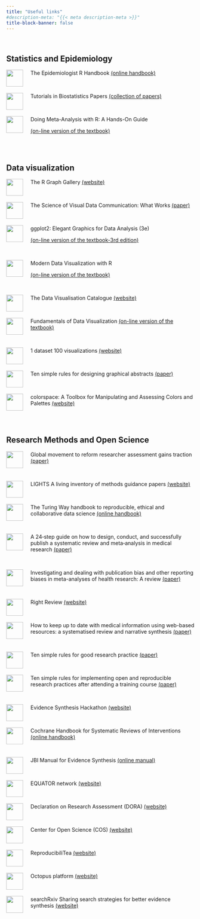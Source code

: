 ```yaml
---
title: "Useful links"
#description-meta: "{{< meta description-meta >}}"
title-block-banner: false
---
```



<br>


## Statistics and Epidemiology

![](img/epi2.png){style="float: left; margin-right: 20px;" fig-align="left" width="45"}The Epidemiologist R Handbook [(online handbook)](https://epirhandbook.com/en/index.html)

<br>

![](img/stats_in_med_journal.png){style="float: left; margin-right: 20px;" fig-align="left" width="45"}Tutorials in Biostatistics Papers [(collection of papers)](https://onlinelibrary.wiley.com/page/journal/10970258/homepage/tutorials.htm)


<br>

![](img/MA.png){style="float: left; margin-right: 20px;" fig-align="left" width="45"} Doing Meta-Analysis with R: A Hands-On Guide 

[(on-line version of the textbook)](https://bookdown.org/MathiasHarrer/Doing_Meta_Analysis_in_R/)




<br>
<br>

## Data visualization


![](img/r_gallery.png){style="float: left; margin-right: 20px;" fig-align="left" width="45"}The R Graph Gallery [ (website)](https://r-graph-gallery.com/index.html)


<br>


![](img/pspi.jpg){style="float: left; margin-right: 20px;" fig-align="left" width="45"}The Science of Visual Data Communication: What Works [(paper)](https://doi.org/10.1177/15291006211051956)



<br>

![](img/cover_ggplot2.jpg){style="float: left; margin-right: 20px;" fig-align="left" width="45"} ggplot2: Elegant Graphics for Data Analysis (3e)

[(on-line version of the textbook-3rd edition)](https://ggplot2-book.org/)



<br>

![](img/cabacoff_cover.png){style="float: left; margin-right: 20px;" fig-align="left" width="45"} Modern Data Visualization with R

[(on-line version of the textbook)](https://rkabacoff.github.io/datavis/)


<br>


![](img/catalogue.png){style="float: left; margin-right: 20px;" fig-align="left" width="45"} The Data Visualisation Catalogue [(website)](https://datavizcatalogue.com/index.html)


<br>

![](img/fdv.png){style="float: left; margin-right: 20px;" fig-align="left" width="45"} Fundamentals of Data Visualization [(on-line version of the textbook)](https://clauswilke.com/dataviz/)


<br>

![](img/vis100.png){style="float: left; margin-right: 20px;" fig-align="left" width="45"}1 dataset 100 visualizations [ (website)](https://100.datavizproject.com/)

<br>

![](img/ten_rules.png){style="float: left; margin-right: 20px;" fig-align="left" width="45"}Ten simple rules for designing graphical
abstracts [(paper)](https://doi.org/10.1371/journal.pcbi.1011789)



<br>

![](img/colorspace.png){style="float: left; margin-right: 20px;" fig-align="left" width="45"}colorspace: A Toolbox for Manipulating and Assessing Colors and Palettes [ (website)](https://colorspace.r-forge.r-project.org/index.html)





<br>
<br>

## Research Methods and Open Science

![](img/physics_today.png){style="float: left; margin-right: 20px;" fig-align="left" width="45"}Global movement to reform researcher assessment gains traction [(paper)](https://doi.org/10.1063/PT.3.5323)

<br>

![](img/lights.png){style="float: left; margin-right: 20px;" fig-align="left" width="45"}LIGHTS A living inventory of methods guidance papers [(website)](https://lights.science/)

<br>

![](img/turing.png){style="float: left; margin-right: 20px;" fig-align="left" width="45"}The Turing Way handbook to reproducible, ethical and collaborative data science [(online handbook)](https://the-turing-way.netlify.app/index.html)

<br>

![](img/epi.png){style="float: left; margin-right: 20px;" fig-align="left" width="45"}A 24‑step guide on how to design, conduct, and successfully publish a systematic review and meta‑analysis in medical research [(paper)](https://doi.org/10.1007/s10654-019-00576-5)

<br>

![](img/rsm.png){style="float: left; margin-right: 20px;" fig-align="left" width="45"}Investigating and dealing with publication bias and other reporting biases in meta-analyses of health research: A review [(paper)](https://doi.org/10.1002/jrsm.1468)

<br>

![](img/right_review.png){style="float: left; margin-right: 20px;" fig-align="left" width="45"}Right Review [(website)](https://rightreview.knowledgetranslation.net/)

<br>

![](img/hilj.png){style="float: left; margin-right: 20px;" fig-align="left" width="45"}How to keep up to date with medical information using web-based resources: a systematised review and narrative synthesis [(paper)](https://doi.org/10.1111/hir.12318)

<br>

![](img/ten_rules.png){style="float: left; margin-right: 20px;" fig-align="left" width="45"}Ten simple rules for good research practice [(paper)](https://doi.org/10.1371/journal.pcbi.1010139)

<br>

![](img/ten_rules.png){style="float: left; margin-right: 20px;" fig-align="left" width="45"}Ten simple rules for implementing open and reproducible research practices after attending a training course [(paper)](https://doi.org/10.1371/journal.pcbi.1010750)

<br>

![](img/esh.png){style="float: left; margin-right: 20px;" fig-align="left" width="45"}Evidence Synthesis Hackathon [(website)](https://www.eshackathon.org/)

<br>

![](img/cochrane.png){style="float: left; margin-right: 20px;" fig-align="left" width="45"}Cochrane Handbook for Systematic Reviews of Interventions [(online handbook)](https://training.cochrane.org/handbook)

<br>

![](img/jbi.png){style="float: left; margin-right: 20px;" fig-align="left" width="45"}JBI Manual for Evidence Synthesis [(online manual)](https://jbi-global-wiki.refined.site/space/MANUAL)

<br>

![](img/equator.png){style="float: left; margin-right: 20px;" fig-align="left" width="45"}EQUATOR network [(website)](https://www.equator-network.org/)
 
<br> 

![](img/dora.png){style="float: left; margin-right: 20px;" fig-align="left" width="45"} Declaration on Research Assessment (DORA) [(website)](https://sfdora.org/)

<br> 

![](img/cos.png){style="float: left; margin-right: 20px;" fig-align="left" width="45"} Center for Open Science (COS) [(website)](https://www.cos.io/)

<br>

![](img/reproducibilitea.png){style="float: left; margin-right: 20px;" fig-align="left" width="45"}ReproducibiliTea [(website)](https://reproducibilitea.org/)

<br>

![](img/octopus.png){style="float: left; margin-right: 20px;" fig-align="left" width="45"}Octopus platform [(website)](https://www.octopus.ac/)


<br>

![](img/searchRxiv.png){style="float: left; margin-right: 20px;" fig-align="left" width="45"}searchRxiv Sharing search strategies for better evidence synthesis [(website)](https://www.cabidigitallibrary.org/journal/searchrxiv)

